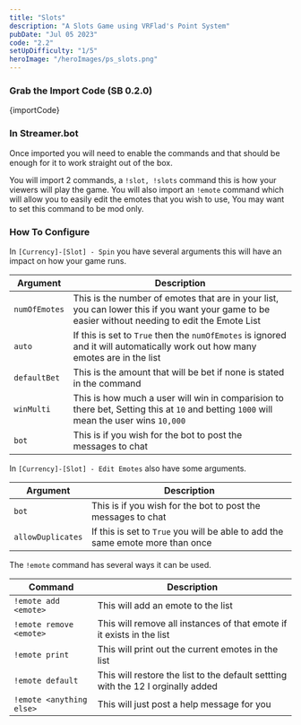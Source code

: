 ```yaml
---
title: "Slots"
description: "A Slots Game using VRFlad's Point System"
pubDate: "Jul 05 2023"
code: "2.2"
setUpDifficulty: "1/5"
heroImage: "/heroImages/ps_slots.png"
---
```


### Grab the Import Code (SB 0.2.0)

<CopyButton>
{importCode}
</CopyButton>

### In Streamer.bot

Once imported you will need to enable the commands and that should be enough for it to work straight out of the box.

You will import 2 commands, a `!slot, !slots` command this is how your viewers will play the game.  You will also import an `!emote` command which will allow you to easily edit the emotes that you wish to use, You may want to set this command to be mod only.

### How To Configure

In `[Currency]-[Slot] - Spin` you have several arguments this will have an impact on how your game runs.

|Argument |Description|
|---|---|
|`numOfEmotes`| This is the number of emotes that are in your list, you can lower this if you want your game to be easier without needing to edit the Emote List|
|`auto`| If this is set to `True` then the `numOfEmotes` is ignored and it will automatically work out how many emotes are in the list|
|`defaultBet`| This is the amount that will be bet if none is stated in the command|
|`winMulti`| This is how much a user will win in comparision to there bet, Setting this at `10` and betting `1000` will mean the user wins `10,000`|
|`bot`| This is if you wish for the bot to post the messages to chat|

In `[Currency]-[Slot] - Edit Emotes` also have some arguments.

|Argument|Description|
|---|---|
|`bot`| This is if you wish for the bot to post the messages to chat|
|`allowDuplicates`| If this is set to `True` you will be able to add the same emote more than once|

The `!emote` command has several ways it can be used.

|Command|Description|
|---|---|
|`!emote add <emote>`| This will add an emote to the list|
|`!emote remove <emote>`|This will remove all instances of that emote if it exists in the list|
|`!emote print`| This will print out the current emotes in the list|
|`!emote default`| This will restore the list to the default settting with the 12 I orginally added|
|`!emote <anything else>`| This will just post a help message for you|






